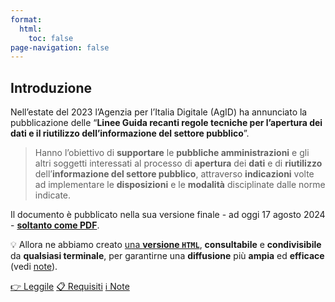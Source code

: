 ```yaml
---
format:
  html:
    toc: false
page-navigation: false
---
```


## Introduzione {.unnumbered}

Nell'estate del 2023 l'Agenzia per l'Italia Digitale (AgID) ha annunciato la pubblicazione delle "**Linee Guida recanti regole tecniche per l'apertura dei dati e il riutilizzo dell'informazione del settore pubblico**".

> Hanno l'obiettivo di **supportare** le **pubbliche amministrazioni** e gli altri soggetti interessati al processo di **apertura** dei **dati** e di **riutilizzo** dell'**informazione del settore pubblico**, attraverso **indicazioni** volte ad implementare le **disposizioni** e le **modalità** disciplinate dalle norme indicate.

Il documento è pubblicato nella sua versione finale - ad oggi 17 agosto 2024 - [**soltanto come PDF**](https://www.agid.gov.it/sites/agid/files/2024-05/lg-open-data_v.1.0_1.pdf).

💡 Allora ne abbiamo creato [una **versione `HTML`**](prefazione.qmd), **consultabile** e **condivisibile** da **qualsiasi terminale**, per garantirne una **diffusione** più **ampia** ed **efficace** (vedi [note](ndr.qmd)).

[👉 Leggile](prefazione.qmd){.btn-action-primary .btn-action .btn .btn-primary .btn-lg} [📋 Requisiti](allegato-C.qmd#requisiti){.btn-action-primary .btn-action .btn .btn-danger .btn-lg} [ℹ️ Note](ndr.qmd){.btn-action-primary .btn-action .btn .btn-secondary .btn-lg}
